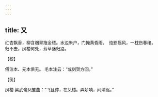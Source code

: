 ```yaml
---
---
---
```

title: 又
---







红杏飘香，柳含烟翠拖金缕。水边朱户，门掩黄昏雨。　烛影摇风，一枕伤春绪。归不去，凤楼何处，芳草迷归路。





【校】


傅注本、元本俱无。 毛本注云：“或刻贺方回。”





【笺】


凤楼 梁武帝凤笙曲：“飞且停，在凤楼。弄娇响，间清讴。”